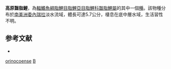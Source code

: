 {{Speciesbox
| taxon = Bryconamericus orinocoense
| status = NE
| status_system = IUCN3.1
| binomial_authority = [[Román-Valencia|Román-Valencia]], 2003
| synonyms = 
}}
'''高原齧脂鯉'''，為[[輻鰭魚綱|輻鰭魚綱]][[脂鯉目|脂鯉目]][[脂鯉亞目|脂鯉亞目]][[脂鯉科|脂鯉科]][[齧脂鯉屬|齧脂鯉屬]]的其中一個[[種|種]]。該物種分布於[[南美洲|南美洲]][[委內瑞拉|委內瑞拉]]淡水流域，體長可達5.7公分，棲息在底中層水域，生活習性不明。

==参考文献==
{{refbegin}}
*{{FishBase_species|genus=Bryconamericus|species=orinocoense|year=2014|month=1}}
{{refend}}

{{魚類小作品}}
{{taxonbar}}
[[Category:齧脂鯉屬|orinocoense]]
[[Category:2003年描述的鱼类|B]]